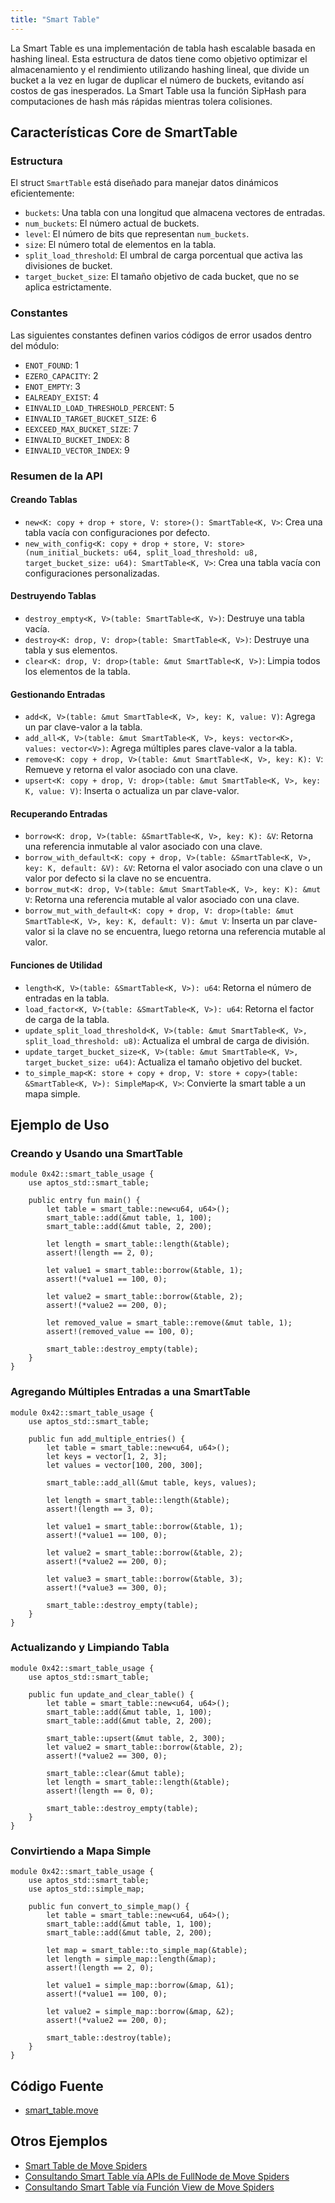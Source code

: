 ```yaml
---
title: "Smart Table"
---
```


La Smart Table es una implementación de tabla hash escalable basada en hashing lineal.
Esta estructura de datos tiene como objetivo optimizar el almacenamiento y el rendimiento utilizando hashing lineal, que divide un bucket a la vez en lugar de duplicar el número de buckets, evitando así costos de gas inesperados.
La Smart Table usa la función SipHash para computaciones de hash más rápidas mientras tolera colisiones.

## Características Core de SmartTable

### Estructura

El struct `SmartTable` está diseñado para manejar datos dinámicos eficientemente:

- `buckets`: Una tabla con una longitud que almacena vectores de entradas.
- `num_buckets`: El número actual de buckets.
- `level`: El número de bits que representan `num_buckets`.
- `size`: El número total de elementos en la tabla.
- `split_load_threshold`: El umbral de carga porcentual que activa las divisiones de bucket.
- `target_bucket_size`: El tamaño objetivo de cada bucket, que no se aplica estrictamente.

### Constantes

Las siguientes constantes definen varios códigos de error usados dentro del módulo:

- `ENOT_FOUND`: 1
- `EZERO_CAPACITY`: 2
- `ENOT_EMPTY`: 3
- `EALREADY_EXIST`: 4
- `EINVALID_LOAD_THRESHOLD_PERCENT`: 5
- `EINVALID_TARGET_BUCKET_SIZE`: 6
- `EEXCEED_MAX_BUCKET_SIZE`: 7
- `EINVALID_BUCKET_INDEX`: 8
- `EINVALID_VECTOR_INDEX`: 9

### Resumen de la API

#### Creando Tablas

- `new<K: copy + drop + store, V: store>(): SmartTable<K, V>`: Crea una tabla vacía con configuraciones por defecto.
- `new_with_config<K: copy + drop + store, V: store>(num_initial_buckets: u64, split_load_threshold: u8, target_bucket_size: u64): SmartTable<K, V>`: Crea una tabla vacía con configuraciones personalizadas.

#### Destruyendo Tablas

- `destroy_empty<K, V>(table: SmartTable<K, V>)`: Destruye una tabla vacía.
- `destroy<K: drop, V: drop>(table: SmartTable<K, V>)`: Destruye una tabla y sus elementos.
- `clear<K: drop, V: drop>(table: &mut SmartTable<K, V>)`: Limpia todos los elementos de la tabla.

#### Gestionando Entradas

- `add<K, V>(table: &mut SmartTable<K, V>, key: K, value: V)`: Agrega un par clave-valor a la tabla.
- `add_all<K, V>(table: &mut SmartTable<K, V>, keys: vector<K>, values: vector<V>)`: Agrega múltiples pares clave-valor a la tabla.
- `remove<K: copy + drop, V>(table: &mut SmartTable<K, V>, key: K): V`: Remueve y retorna el valor asociado con una clave.
- `upsert<K: copy + drop, V: drop>(table: &mut SmartTable<K, V>, key: K, value: V)`: Inserta o actualiza un par clave-valor.

#### Recuperando Entradas

- `borrow<K: drop, V>(table: &SmartTable<K, V>, key: K): &V`: Retorna una referencia inmutable al valor asociado con una clave.
- `borrow_with_default<K: copy + drop, V>(table: &SmartTable<K, V>, key: K, default: &V): &V`: Retorna el valor asociado con una clave o un valor por defecto si la clave no se encuentra.
- `borrow_mut<K: drop, V>(table: &mut SmartTable<K, V>, key: K): &mut V`: Retorna una referencia mutable al valor asociado con una clave.
- `borrow_mut_with_default<K: copy + drop, V: drop>(table: &mut SmartTable<K, V>, key: K, default: V): &mut V`: Inserta un par clave-valor si la clave no se encuentra, luego retorna una referencia mutable al valor.

#### Funciones de Utilidad

- `length<K, V>(table: &SmartTable<K, V>): u64`: Retorna el número de entradas en la tabla.
- `load_factor<K, V>(table: &SmartTable<K, V>): u64`: Retorna el factor de carga de la tabla.
- `update_split_load_threshold<K, V>(table: &mut SmartTable<K, V>, split_load_threshold: u8)`: Actualiza el umbral de carga de división.
- `update_target_bucket_size<K, V>(table: &mut SmartTable<K, V>, target_bucket_size: u64)`: Actualiza el tamaño objetivo del bucket.
- `to_simple_map<K: store + copy + drop, V: store + copy>(table: &SmartTable<K, V>): SimpleMap<K, V>`: Convierte la smart table a un mapa simple.

## Ejemplo de Uso

### Creando y Usando una SmartTable

```move filename="smart_table.move"
module 0x42::smart_table_usage {
    use aptos_std::smart_table;

    public entry fun main() {
        let table = smart_table::new<u64, u64>();
        smart_table::add(&mut table, 1, 100);
        smart_table::add(&mut table, 2, 200);

        let length = smart_table::length(&table);
        assert!(length == 2, 0);

        let value1 = smart_table::borrow(&table, 1);
        assert!(*value1 == 100, 0);

        let value2 = smart_table::borrow(&table, 2);
        assert!(*value2 == 200, 0);

        let removed_value = smart_table::remove(&mut table, 1);
        assert!(removed_value == 100, 0);

        smart_table::destroy_empty(table);
    }
}
```

### Agregando Múltiples Entradas a una SmartTable

```move filename="smart_table.move"
module 0x42::smart_table_usage {
    use aptos_std::smart_table;

    public fun add_multiple_entries() {
        let table = smart_table::new<u64, u64>();
        let keys = vector[1, 2, 3];
        let values = vector[100, 200, 300];

        smart_table::add_all(&mut table, keys, values);

        let length = smart_table::length(&table);
        assert!(length == 3, 0);

        let value1 = smart_table::borrow(&table, 1);
        assert!(*value1 == 100, 0);

        let value2 = smart_table::borrow(&table, 2);
        assert!(*value2 == 200, 0);

        let value3 = smart_table::borrow(&table, 3);
        assert!(*value3 == 300, 0);

        smart_table::destroy_empty(table);
    }
}
```

### Actualizando y Limpiando Tabla

```move filename="smart_table.move"
module 0x42::smart_table_usage {
    use aptos_std::smart_table;

    public fun update_and_clear_table() {
        let table = smart_table::new<u64, u64>();
        smart_table::add(&mut table, 1, 100);
        smart_table::add(&mut table, 2, 200);

        smart_table::upsert(&mut table, 2, 300);
        let value2 = smart_table::borrow(&table, 2);
        assert!(*value2 == 300, 0);

        smart_table::clear(&mut table);
        let length = smart_table::length(&table);
        assert!(length == 0, 0);

        smart_table::destroy_empty(table);
    }
}
```

### Convirtiendo a Mapa Simple

```move filename="smart_table.move"
module 0x42::smart_table_usage {
    use aptos_std::smart_table;
    use aptos_std::simple_map;

    public fun convert_to_simple_map() {
        let table = smart_table::new<u64, u64>();
        smart_table::add(&mut table, 1, 100);
        smart_table::add(&mut table, 2, 200);

        let map = smart_table::to_simple_map(&table);
        let length = simple_map::length(&map);
        assert!(length == 2, 0);

        let value1 = simple_map::borrow(&map, &1);
        assert!(*value1 == 100, 0);

        let value2 = simple_map::borrow(&map, &2);
        assert!(*value2 == 200, 0);

        smart_table::destroy(table);
    }
}
```

## Código Fuente

- [smart\_table.move](https://github.com/libra2org/libra2-core/blob/main/aptos-move/framework/aptos-stdlib/sources/data_structures/smart_table.move)

## Otros Ejemplos

- [Smart Table de Move Spiders](https://movespiders.com/courses/modules/datastructures/lessonId/7)
- [Consultando Smart Table vía APIs de FullNode de Move Spiders](https://movespiders.com/courses/modules/datastructures/lessonId/9)
- [Consultando Smart Table vía Función View de Move Spiders](https://movespiders.com/courses/modules/datastructures/lessonId/10)
